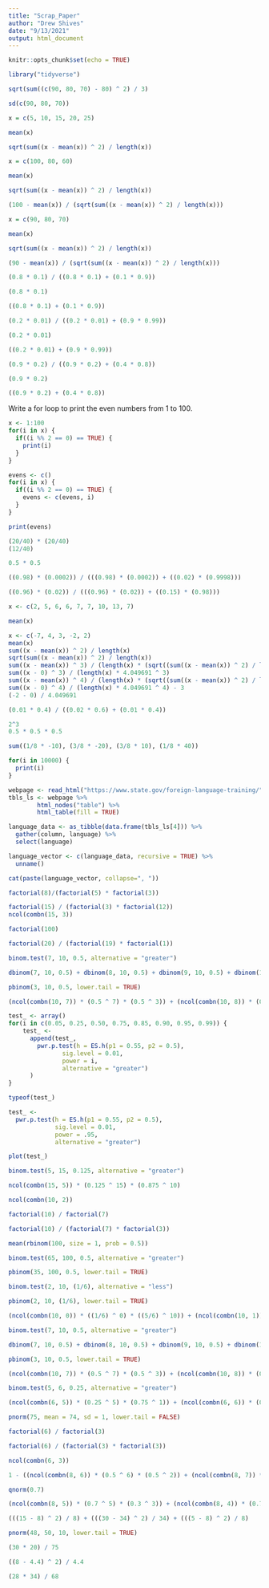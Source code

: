 ```yaml
---
title: "Scrap_Paper"
author: "Drew Shives"
date: "9/13/2021"
output: html_document
---
```


```r
knitr::opts_chunk$set(echo = TRUE)
```

```r
library("tidyverse")
```

```r
sqrt(sum((c(90, 80, 70) - 80) ^ 2) / 3)
```

```r
sd(c(90, 80, 70))
```

```r
x = c(5, 10, 15, 20, 25)

mean(x)

sqrt(sum((x - mean(x)) ^ 2) / length(x))
```

```r
x = c(100, 80, 60)

mean(x)

sqrt(sum((x - mean(x)) ^ 2) / length(x))

(100 - mean(x)) / (sqrt(sum((x - mean(x)) ^ 2) / length(x)))
```

```r
x = c(90, 80, 70)

mean(x)

sqrt(sum((x - mean(x)) ^ 2) / length(x))

(90 - mean(x)) / (sqrt(sum((x - mean(x)) ^ 2) / length(x)))
```

```r
(0.8 * 0.1) / ((0.8 * 0.1) + (0.1 * 0.9))

(0.8 * 0.1)

((0.8 * 0.1) + (0.1 * 0.9))
```

```r
(0.2 * 0.01) / ((0.2 * 0.01) + (0.9 * 0.99))

(0.2 * 0.01)

((0.2 * 0.01) + (0.9 * 0.99))
```

```r
(0.9 * 0.2) / ((0.9 * 0.2) + (0.4 * 0.8))

(0.9 * 0.2)

((0.9 * 0.2) + (0.4 * 0.8))
```

Write a for loop to print the even numbers from 1 to 100.

```r
x <- 1:100
for(i in x) {
  if((i %% 2 == 0) == TRUE) {
    print(i)
  }
}
```

```r
evens <- c()
for(i in x) {
  if((i %% 2 == 0) == TRUE) {
    evens <- c(evens, i)
  }
}

print(evens)
```

```r
(20/40) * (20/40)
(12/40)
```

```r
0.5 * 0.5
```

```r
((0.98) * (0.0002)) / (((0.98) * (0.0002)) + ((0.02) * (0.9998)))
```

```r
((0.96) * (0.02)) / (((0.96) * (0.02)) + ((0.15) * (0.98)))
```

```r
x <- c(2, 5, 6, 6, 7, 7, 10, 13, 7)

mean(x)
```

```r
x <- c(-7, 4, 3, -2, 2)
mean(x)
sum((x - mean(x)) ^ 2) / length(x)
sqrt(sum((x - mean(x)) ^ 2) / length(x))
sum((x - mean(x)) ^ 3) / (length(x) * (sqrt((sum((x - mean(x)) ^ 2) / length(x))) ^ 3))
sum((x - 0) ^ 3) / (length(x) * 4.049691 ^ 3)
sum((x - mean(x)) ^ 4) / (length(x) * (sqrt((sum((x - mean(x)) ^ 2) / length(x))) ^ 4)) - 3
sum((x - 0) ^ 4) / (length(x) * 4.049691 ^ 4) - 3
(-2 - 0) / 4.049691
```

```r
(0.01 * 0.4) / ((0.02 * 0.6) + (0.01 * 0.4))
```

```r
2^3
0.5 * 0.5 * 0.5
```

```r
sum((1/8 * -10), (3/8 * -20), (3/8 * 10), (1/8 * 40))
```

```r
for(i in 10000) {
  print(i)
}
```

```r
webpage <- read_html("https://www.state.gov/foreign-language-training/")
tbls_ls <- webpage %>%
        html_nodes("table") %>%
        html_table(fill = TRUE)

language_data <- as_tibble(data.frame(tbls_ls[4])) %>%
  gather(column, language) %>%
  select(language)

language_vector <- c(language_data, recursive = TRUE) %>%
  unname()

cat(paste(language_vector, collapse=", "))
```

```r
factorial(8)/(factorial(5) * factorial(3))
```

```r
factorial(15) / (factorial(3) * factorial(12))
ncol(combn(15, 3))
```

```r
factorial(100)
```

```r
factorial(20) / (factorial(19) * factorial(1))
```

```r
binom.test(7, 10, 0.5, alternative = "greater")

dbinom(7, 10, 0.5) + dbinom(8, 10, 0.5) + dbinom(9, 10, 0.5) + dbinom(10, 10, 0.5)

pbinom(3, 10, 0.5, lower.tail = TRUE)

(ncol(combn(10, 7)) * (0.5 ^ 7) * (0.5 ^ 3)) + (ncol(combn(10, 8)) * (0.5 ^ 8) * (0.5 ^ 2)) + (ncol(combn(10, 9)) * (0.5 ^ 9) * (0.5 ^ 1)) + (ncol(combn(10, 10)) * (0.5 ^ 10) * (0.5 ^ 0))
```

```r
test_ <- array()
for(i in c(0.05, 0.25, 0.50, 0.75, 0.85, 0.90, 0.95, 0.99)) {
    test_ <-
      append(test_, 
        pwr.p.test(h = ES.h(p1 = 0.55, p2 = 0.5),
               sig.level = 0.01,
               power = i,
               alternative = "greater")
      )
}
```

```r
typeof(test_)
```

```r
test_ <-
  pwr.p.test(h = ES.h(p1 = 0.55, p2 = 0.5),
             sig.level = 0.01,
             power = .95,
             alternative = "greater")
```

```r
plot(test_)
```

```r
binom.test(5, 15, 0.125, alternative = "greater")

ncol(combn(15, 5)) * (0.125 ^ 15) * (0.875 ^ 10)
```

```r
ncol(combn(10, 2))

```

```r
factorial(10) / factorial(7)
```

```r
factorial(10) / (factorial(7) * factorial(3))
```

```r
mean(rbinom(100, size = 1, prob = 0.5))
```

```r
binom.test(65, 100, 0.5, alternative = "greater")

pbinom(35, 100, 0.5, lower.tail = TRUE)


```

```r
binom.test(2, 10, (1/6), alternative = "less")

pbinom(2, 10, (1/6), lower.tail = TRUE)

(ncol(combn(10, 0)) * ((1/6) ^ 0) * ((5/6) ^ 10)) + (ncol(combn(10, 1)) * ((1/6) ^ 1) * ((5/6) ^ 9)) + (ncol(combn(10, 2)) * ((1/6) ^ 2) * ((5/6) ^ 8))

```

```r
binom.test(7, 10, 0.5, alternative = "greater")

dbinom(7, 10, 0.5) + dbinom(8, 10, 0.5) + dbinom(9, 10, 0.5) + dbinom(10, 10, 0.5)

pbinom(3, 10, 0.5, lower.tail = TRUE)

(ncol(combn(10, 7)) * (0.5 ^ 7) * (0.5 ^ 3)) + (ncol(combn(10, 8)) * (0.5 ^ 8) * (0.5 ^ 2)) + (ncol(combn(10, 9)) * (0.5 ^ 9) * (0.5 ^ 1)) + (ncol(combn(10, 10)) * (0.5 ^ 10) * (0.5 ^ 0))
```

```r
binom.test(5, 6, 0.25, alternative = "greater")

(ncol(combn(6, 5)) * (0.25 ^ 5) * (0.75 ^ 1)) + (ncol(combn(6, 6)) * (0.25 ^ 6) * (0.75 ^ 0)) 
```

```r
pnorm(75, mean = 74, sd = 1, lower.tail = FALSE)
```

```r
factorial(6) / factorial(3)
```

```r
factorial(6) / (factorial(3) * factorial(3))

ncol(combn(6, 3))
```

```r
1 - ((ncol(combn(8, 6)) * (0.5 ^ 6) * (0.5 ^ 2)) + (ncol(combn(8, 7)) * (0.5 ^ 7) * (0.5 ^ 1)) + (ncol(combn(8, 8)) * (0.5 ^ 8) * (0.5 ^ 0)))
```

```r
qnorm(0.7)
```

```r
(ncol(combn(8, 5)) * (0.7 ^ 5) * (0.3 ^ 3)) + (ncol(combn(8, 4)) * (0.7 ^ 4) * (0.3 ^ 4)) + (ncol(combn(8, 3)) * (0.7 ^ 3) * (0.3 ^ 5)) + (ncol(combn(8, 2)) * (0.7 ^ 2) * (0.3 ^ 6)) + (ncol(combn(8, 1)) * (0.7 ^ 1) * (0.3 ^ 7)) + (ncol(combn(8, 0)) * (0.7 ^ 0) * (0.3 ^ 8))
```

```r
(((15 - 8) ^ 2) / 8) + (((30 - 34) ^ 2) / 34) + (((5 - 8) ^ 2) / 8)
```

```r
pnorm(48, 50, 10, lower.tail = TRUE)
```

```r
(30 * 20) / 75

```

```r
((8 - 4.4) ^ 2) / 4.4
```

```r
(28 * 34) / 68
```


























